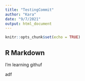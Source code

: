 ```yaml
---
title: "TestingCommit"
author: "Kara"
date: "9/7/2021"
output: html_document
---
```


```r
knitr::opts_chunk$set(echo = TRUE)
```

## R Markdown

I'm learning githuf


adf